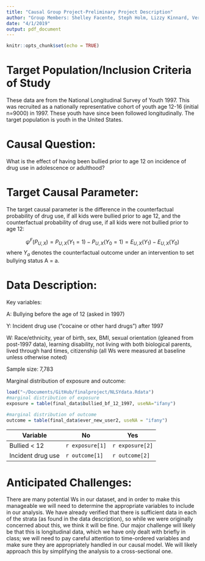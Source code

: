 ```yaml
---
title: "Causal Group Project-Preliminary Project Description"
author: "Group Members: Shelley Facente, Steph Holm, Lizzy Kinnard, Veronica Pear"
date: "4/1/2019"
output: pdf_document
---
```


```r
knitr::opts_chunk$set(echo = TRUE)
```

# Target Population/Inclusion Criteria of Study 
These data are from the National Longitudinal Survey of Youth 1997. This was recruited as a nationally representative cohort of youth age 12-16 (initial n=9000) in 1997. These youth have since been followed longitudinally. The target population is youth in the United States.

# Causal Question:

What is the effect of having been bullied prior to age 12 on incidence of drug use in adolescence or adulthood?

# Target Causal Parameter:

The target causal parameter is the difference in the counterfactual probability of drug use, if all kids were bullied prior to age 12, and the counterfactual probability of drug use, if all kids were not bullied prior to age 12:

$$
\psi^F (P_{U,X}) = P_{U,X} (Y_1 = 1) - P_{{U,X}}(Y_0=1) = E_{U,X}(Y_1) - E_{U,X}(Y_0)
$$
where $Y_a$ denotes the counterfactual outcome under an intervention to set bullying status A = a.


# Data Description: 
Key variables:

A: Bullying before the age of 12 (asked in 1997)

Y: Incident drug use ("cocaine or other hard drugs") after 1997

W: Race/ethnicity, year of birth, sex, BMI, sexual orientation (gleaned from post-1997 data), learning disability, not living with both biological parents, lived through hard times, citizenship (all Ws were measured at baseline unless otherwise noted)

Sample size: 7,783

Marginal distribution of exposure and outcome:

```r
load("~/Documents/GitHub/finalproject/NLSYdata.Rdata")
#marginal distribution of exposure
exposure = table(final_data$bullied_bf_12_1997, useNA="ifany")

#marginal distribution of outcome
outcome = table(final_data$ever_new_user2, useNA = "ifany")
```
 Variable | No | Yes 
----- | ----- | -----
Bullied < 12 | `r exposure[1]` | `r exposure[2]`
Incident drug use | `r outcome[1]` | `r outcome[2]`

# Anticipated Challenges:

There are many potential Ws in our dataset, and in order to make this manageable we will need to determine the appropriate variables to include in our analysis. We have already verified that there is sufficient data in each of the strata (as found in the data description), so while we were originally concerned about this, we think it will be fine. Our major challenge will likely be that this is longitudinal data, which we have only dealt with briefly in class; we will need to pay careful attention to time-ordered variables and make sure they are appropriately handled in our causal model. We will likely approach this by simplifying the analysis to a cross-sectional one. 